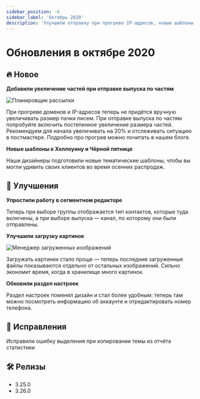```yaml
---
sidebar_position: -6
sidebar_label: 'Октябрь 2020'
description: 'Улучшили отправку при прогреве IP-адресов, новые шаблоны, улучшенная работа в сегментном редакторе и загрузка изображений и другие улучшения и исправления'
---
```



# Обновления в октябре 2020

## 🔥 Новое

**Добавили увеличение частей при отправке выпуска по частям**

<p align="left">
  <img src={sendingPlanner} alt="Планировщик рассылки" />
</p>

При прогреве доменов и IP-адресов теперь не придётся вручную увеличивать размер пачки писем. При отправке выпуска по частям попробуйте включить постепенное увеличение размера частей. Рекомендуем для начала увеличивать на 20% и отслеживать ситуацию в постмастере. Подробно про прогрев можно почитать в нашем блоге.

**Новые шаблоны к Хеллоуину и Чёрной пятнице**

Наши дизайнеры подготовили новые тематические шаблоны, чтобы вы могли удивить своих клиентов во время осенних распродаж.

## 🚀 Улучшения

**Упростили работу в сегментном редакторе**

Теперь при выборе группы отображается тип контактов, которые туда включены, а при выборе выпуска — канал, по которому они были отправлены.

**Улучшили загрузку картинок**

<p align="left">
  <img src={uploadedImagesManager} alt="Менеджер загруженных изображений" />
</p>

Загружать картинки стало проще — теперь последние загруженные файлы показываются отдельно от остальных изображений. Сильно экономит время, когда в хранилище много картинок.

**Обновили раздел настроек**

Раздел настроек поменял дизайн и стал более удобным: теперь там можно посмотреть информацию об аккаунте и отредактировать номер телефона.

## 🐛 Исправления

Исправили ошибку выделения при копировании темы из отчёта статистики

## 🛠️ Релизы

- 3.25.0
- 3.26.0
